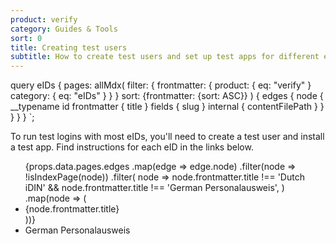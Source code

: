 ```yaml
---
product: verify
category: Guides & Tools
sort: 0
title: Creating test users
subtitle: How to create test users and set up test apps for different eIDs
---
```




  query eIDs {
    pages: allMdx(
      filter: {
        frontmatter: {
          product: { eq: "verify" }
          category: { eq: "eIDs" }
        }
      }
      sort: {frontmatter: {sort: ASC}}
    ) {
      edges {
        node {
          __typename
          id
          frontmatter {
            title
          }
          fields {
            slug
          }
          internal {
            contentFilePath
          }
        }
      }
    }
  }
`;

To run test logins with most eIDs, you'll need to create a test user and install a test app. Find instructions for each eID in the links below.

<ul>
  {props.data.pages.edges
    .map(edge => edge.node)
    .filter(node => !isIndexPage(node))
    .filter(
      node =>
        node.frontmatter.title !== 'Dutch iDIN' &&
        node.frontmatter.title !== 'German Personalausweis',
    )
    .map(node => (
      <li key={node.id}>
        <Link to={`/${node.fields.slug}/#test-users`}>{node.frontmatter.title}</Link>
        <br />
      </li>
    ))}
  <li>
    <Link to="/verify/e-ids/german-personalausweis/#testing">German Personalausweis</Link>
    <br />
  </li>
</ul>
